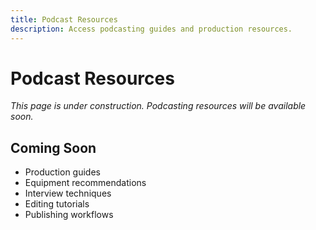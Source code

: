 ```yaml
---
title: Podcast Resources
description: Access podcasting guides and production resources.
---
```


# Podcast Resources

*This page is under construction. Podcasting resources will be available soon.*

## Coming Soon

- Production guides
- Equipment recommendations
- Interview techniques
- Editing tutorials
- Publishing workflows


